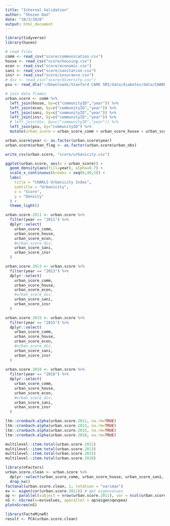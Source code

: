 ```yaml
---
title: "Internal Validation"
author: "Shozen Dan"
date: "10/3/2020"
output: html_document
---
```


```r
library(tidyverse)
library(haven)
```

```r
# read files
comm <- read_csv("score/communication.csv")
house <- read_csv("score/housing.csv")
econ <- read_csv("score/economic.csv")
sani <- read_csv("score/sanitation.csv")
insr <- read_csv("score/insurance.csv")
# div <- read_csv("score/diversity.csv")
psu <- read_dta("~/Downloads/Stanford CARE SRI/data/diabetes/data/CHARLS/PSU.dta") %>% dplyr::select(communityID, province_eng, city_eng, urban_nbs)

# join data frames
urban.score <- comm %>% 
  left_join(house, by=c("communityID","year")) %>% 
  left_join(econ, by=c("communityID","year")) %>% 
  left_join(sani, by=c("communityID","year")) %>% 
  left_join(insr, by=c("communityID","year")) %>% 
  # left_join(div, by=c("communityID","year")) %>% 
  left_join(psu, by="communityID") %>% 
  mutate(urban_score = urban_score_comm + urban_score_house + urban_score_econ + urban_score_sani + urban_score_insr)

urban.score$year <- as.factor(urban.score$year)
urban.score$urban_flag <- as.factor(urban.score$urban_nbs)

write_csv(urban.score, "score/urbanicity.csv")
```

```r
ggplot(urban.score, aes(x = urban_score)) + 
  geom_density(aes(fill=year), alpha=0.7) + 
  scale_x_continuous(breaks = seq(0,40,5)) +
  labs(
    title = "CHARLS Urbanicity Index",
    subtitle = "Urbanicity",
    x = "Score",
    y = "Density"
  ) + 
  theme_light()
```

```r
urban.score.2011 <- urban.score %>% 
  filter(year == "2011") %>%
  dplyr::select(
    urban_score_comm,
    urban_score_house,
    urban_score_econ,
    #urban_score_div,
    urban_score_sani,
    urban_score_insr
  )

urban.score.2013 <- urban.score %>% 
  filter(year == "2013") %>%
  dplyr::select( 
    urban_score_comm,
    urban_score_house,
    urban_score_econ,
    #urban_score_div,
    urban_score_sani,
    urban_score_insr
  )

urban.score.2015 <- urban.score %>% 
  filter(year == "2015") %>%
  dplyr::select(
    urban_score_comm,
    urban_score_house,
    urban_score_econ,
    #urban_score_div,
    urban_score_sani,
    urban_score_insr
  )
  
urban.score.2018 <- urban.score %>% 
  filter(year == "2018") %>%
  dplyr::select(
    urban_score_comm,
    urban_score_house,
    urban_score_econ,
    #urban_score_div,
    urban_score_sani,
    urban_score_insr
  )

ltm::cronbach.alpha(urban.score.2011, na.rm=TRUE)
ltm::cronbach.alpha(urban.score.2013, na.rm=TRUE)
ltm::cronbach.alpha(urban.score.2015, na.rm=TRUE)
ltm::cronbach.alpha(urban.score.2018, na.rm=TRUE)
```
```r
multilevel::item.total(urban.score.2011)
multilevel::item.total(urban.score.2013)
multilevel::item.total(urban.score.2015)
multilevel::item.total(urban.score.2018)
```

```r
library(nFactors)
urban.score.clean <- urban.score %>% 
  dplyr::select(urban_score_comm, urban_score_house, urban_score_sani, urban_score_econ, urban_score_insr) %>% 
  drop_na()
factanal(urban.score.clean, 1, rotation = "varimax")
ev <- eigen(cor(urban.score.2011)) # get eigenvalues
ap <- parallel(subject = nrow(urban.score.2011), var = ncol(urban.score.2011), rep = 100, cent = .05)
nS <- nScree(x=ev$values, aparallel = ap$eigen$qevpea)
plotnScree(nS)
```

```r
library(FactoMineR)
result <- PCA(urban.score.clean)
```


